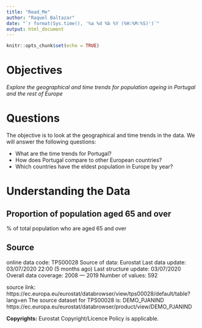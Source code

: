 ```yaml
---
title: "Read_Me"
author: "Raquel Baltazar"
date: "`r format(Sys.time(), '%a %d %b %Y (%H:%M:%S)')`"
output: html_document
---
```


```r
knitr::opts_chunk$set(echo = TRUE)
```

# Objectives

*Explore the geographical and time trends for population ageing in Portugal and the rest of Europe*

# Questions

The objective is to look at the geographical and time trends in the data. We will
answer the following questions:

+ What are the time trends for Portugal?
+ How does Portugal compare to other European countries?
+ Which countries have the eldest population in Europe by year?

# Understanding the Data

##  Proportion of population aged 65 and over

% of total population who are aged 65 and over 

## Source 
online data code: TPS00028
Source of data: Eurostat
Last data update: 03/07/2020  22:00 (5 months ago)
Last structure update: 03/07/2020
Overall data coverage: 2008 — 2019
Number of values: 592

source link: https://ec.europa.eu/eurostat/databrowser/view/tps00028/default/table?lang=en
The source dataset for TPS00028 is:
DEMO_PJANIND
https://ec.europa.eu/eurostat/databrowser/product/view/DEMO_PJANIND

**Copyrights:** Eurostat Copyright/Licence Policy is applicable.

